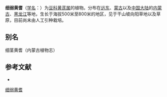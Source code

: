 {{Speciesbox
| name = 细弱黄耆
| status = 
| status_system = 
| image =
| genus = Astragalus
| species = miniatus
| authority = Bunge in Mem.
}}

'''细弱黄耆'''（[[学名|学名]]：{{lang|la|''Astragalus miniatus''}}）为[[豆科|豆科]][[黄芪属|黄芪属]]的植物。分布在[[远东|远东]]、[[蒙古|蒙古]]以及[[中国大陆|中国大陆]]的[[内蒙古|内蒙古]]、[[黑龙江|黑龙江]]等地，生长于海拔500米至800米的地区，见于干山坡向阳草地以及草原，目前尚未由人工引种栽培。

== 别名 ==
细茎黄耆（内蒙古植物志）

== 参考文献 ==
<div class="references-small">
* {{cite web| url =http://www.bioinfo.cn/db05/KmzwSpecies.php?action=view&id=15375| title =细弱黄耆| work =《中国高等植物数据库全库》| publisher =中国科学院微生物研究所| author =昆明植物研究所| accessdate =2009-02-24| deadurl =yes| archiveurl =https://web.archive.org/web/20160305012804/http://www.bioinfo.cn/db05/KmzwSpecies.php?action=view&id=15375| archivedate =2016-03-05}}
</div>
{{Taxonbar|from=Q15228030}}

[[Category:黄芪属|细弱黄耆]]


{{植物小作品}}